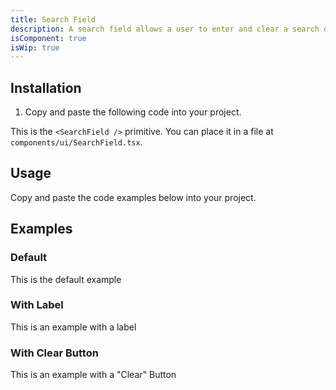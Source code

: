 ```yaml
---
title: Search Field
description: A search field allows a user to enter and clear a search query.
isComponent: true
isWip: true
---
```


## Installation

1. Copy and paste the following code into your project.

This is the `<SearchField />` primitive. You can place it in a file at `components/ui/SearchField.tsx`.

## Usage

Copy and paste the code examples below into your project.

<ComponentSource src="../../packages/ui/src/SearchField.tsx" />

## Examples

### Default

This is the default example

<ComponentExample name="SearchField" story="default" />

### With Label

This is an example with a label

<ComponentExample name="SearchField" story="with-label" />

### With Clear Button

This is an example with a "Clear" Button

<ComponentExample name="SearchField" story="with-clear-button" />
